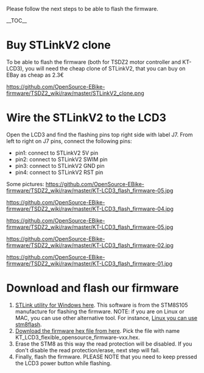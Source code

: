 Please follow the next steps to be able to flash the firmware.

__TOC__

= Buy STLinkV2 clone =

To be able to flash the firmware (both for TSDZ2 motor controller and KT-LCD3), you will need the cheap clone of STLinkV2, that you can buy on EBay as cheap as 2.3€

[[https://github.com/OpenSource-EBike-firmware/TSDZ2_wiki/raw/master/STLinkV2_clone.png]]

= Wire the STLinkV2 to the LCD3 =

Open the LCD3 and find the flashing pins top right side with label J7. From left to right on J7 pins, connect the  following pins:

* pin1: connect to STLinkV2 5V pin
* pin2: connect to STLinkV2 SWIM pin
* pin3: connect to STLinkV2 GND pin
* pin4: connect to STLinkV2 RST pin

Some pictures:
[[https://github.com/OpenSource-EBike-firmware/TSDZ2_wiki/raw/master/KT-LCD3_flash_firmware-05.jpg]]

[[https://github.com/OpenSource-EBike-firmware/TSDZ2_wiki/raw/master/KT-LCD3_flash_firmware-04.jpg]]

[[https://github.com/OpenSource-EBike-firmware/TSDZ2_wiki/raw/master/KT-LCD3_flash_firmware-05.jpg]]

[[https://github.com/OpenSource-EBike-firmware/TSDZ2_wiki/raw/master/KT-LCD3_flash_firmware-02.jpg]]

[[https://github.com/OpenSource-EBike-firmware/TSDZ2_wiki/raw/master/KT-LCD3_flash_firmware-01.jpg]]

= Download and flash our firmware =
# [http://www.st.com/content/st_com/en/products/development-tools/software-development-tools/stm32-software-development-tools/stm32-programmers/stsw-link004.html|Download STLink utility for Windows here]. This software is from the STM8S105 manufacture for flashing the firmware. NOTE: if you are on Linux or MAC, you can use other alternative tool. For instance, [https://opensourceebikefirmware.bitbucket.io/development_tsdz2/Various--2018.04.18_-_original_firmware_and_debug_session_using_OpenOCD.html|on Linux you can use stm8flash].
# [https://github.com/OpenSource-EBike-firmware/TongSheng_TSDZ2_motor_controller_firmware/tree/master/TSDZ2_flexible_opensource_and_KT_LCD3_firmwares Download the firmware hex file from here]. Pick the file with name KT_LCD3_flexible_opensource_firmware-vxx.hex.
# Erase the STM8 as this way the read protection will be disabled. If you don't disable the read protection/erase, next step will fail.
# Finally, flash the firmware. PLEASE NOTE that you need to keep pressed the LCD3 power button while flashing.